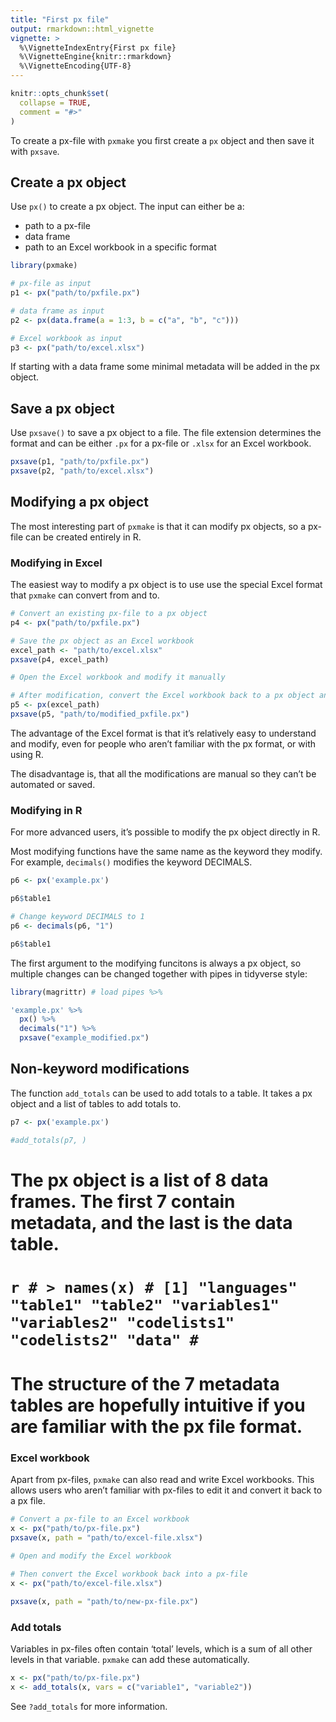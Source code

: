 ```yaml
---
title: "First px file"
output: rmarkdown::html_vignette
vignette: >
  %\VignetteIndexEntry{First px file}
  %\VignetteEngine{knitr::rmarkdown}
  %\VignetteEncoding{UTF-8}
---
```


```r
knitr::opts_chunk$set(
  collapse = TRUE,
  comment = "#>"
)
```

To create a px-file with `pxmake` you first create a `px` object and then save it with `pxsave`.

## Create a px object

Use `px()` to create a px object. The input can either be a:

- path to a px-file
- data frame
- path to an Excel workbook in a specific format

```r
library(pxmake)
```

```r
# px-file as input
p1 <- px("path/to/pxfile.px")

# data frame as input
p2 <- px(data.frame(a = 1:3, b = c("a", "b", "c")))

# Excel workbook as input
p3 <- px("path/to/excel.xlsx")
```

If starting with a data frame some minimal metadata will be added in the px object.

## Save a px object

Use `pxsave()` to save a px object to a file. The file extension determines the format and can be either `.px` for a px-file or `.xlsx` for an Excel workbook.

```r
pxsave(p1, "path/to/pxfile.px")
pxsave(p2, "path/to/excel.xlsx")
```

## Modifying a px object

The most interesting part of `pxmake` is that it can modify px objects, so a px-file can be created entirely in R.

### Modifying in Excel

The easiest way to modify a px object is to use use the special Excel format that `pxmake` can convert from and to. 

```r
# Convert an existing px-file to a px object
p4 <- px("path/to/pxfile.px")

# Save the px object as an Excel workbook
excel_path <- "path/to/excel.xlsx"
pxsave(p4, excel_path)

# Open the Excel workbook and modify it manually

# After modification, convert the Excel workbook back to a px object and save it as a px-file
p5 <- px(excel_path) 
pxsave(p5, "path/to/modified_pxfile.px")
```

The advantage of the Excel format is that it's relatively easy to understand and modify, even for people who aren't familiar with the px format, or with using R.

The disadvantage is, that all the modifications are manual so they can't be automated or saved.

### Modifying in R

For more advanced users, it's possible to modify the px object directly in R.

Most modifying functions have the same name as the keyword they modify. For example, `decimals()` modifies the keyword DECIMALS.

```r
p6 <- px('example.px')

p6$table1

# Change keyword DECIMALS to 1
p6 <- decimals(p6, "1")

p6$table1
```

The first argument to the modifying funcitons is always a px object, so multiple changes can be changed together with pipes in tidyverse style:

```r
library(magrittr) # load pipes %>%

'example.px' %>% 
  px() %>% 
  decimals("1") %>% 
  pxsave("example_modified.px")
```

## Non-keyword modifications
The function `add_totals` can be used to add totals to a table. It takes a px object and a list of tables to add totals to.

```r
p7 <- px('example.px')

#add_totals(p7, )
```



# 
# The px object is a list of 8 data frames. The first 7 contain metadata, and the last is the data table.
# 
# ``` r
# > names(x)
# [1] "languages" "table1" "table2" "variables1" "variables2" "codelists1" "codelists2" "data"
# ```
# 
# The structure of the 7 metadata tables are hopefully intuitive if you are familiar with the px file format.

### Excel workbook
Apart from px-files, `pxmake` can also read and write Excel workbooks. This allows users who aren't familiar with px-files to edit it and convert it back to a px file.

``` r
# Convert a px-file to an Excel workbook
x <- px("path/to/px-file.px")
pxsave(x, path = "path/to/excel-file.xlsx")

# Open and modify the Excel workbook

# Then convert the Excel workbook back into a px-file
x <- px("path/to/excel-file.xlsx")

pxsave(x, path = "path/to/new-px-file.px")
```

### Add totals
Variables in px-files often contain 'total' levels, which is a sum of all other levels in that variable. `pxmake` can add these automatically.

``` r
x <- px("path/to/px-file.px")
x <- add_totals(x, vars = c("variable1", "variable2"))
```
See `?add_totals` for more information.



